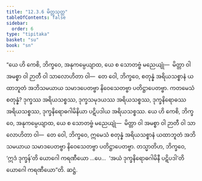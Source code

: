 ```yaml
---
title: "12.3.6 မိတ္တသုတ္တ"
tableOfContents: false
sidebar:
  order: 6
type: "tipitaka"
basket: "su"
book: "sn"
---
```



<DynamicBreadcrumb />

<Division number="1096" book="sn" e="ch" v="18" p="443">

<Paragraph number="2288" book="sn">
“ယေ ဟိ ကေစိ, ဘိက္ခဝေ, အနုကမ္ပေယျာထ, ယေ စ သောတဗ္ဗံ မညေယျုံ—  မိတ္တာ ဝါ အမစ္စာ ဝါ ဉာတီ ဝါ သာလောဟိတာ ဝါ—  တေ ဝေါ, ဘိက္ခဝေ, စတုန္နံ အရိယသစ္စာနံ ယထာဘူတံ အဘိသမယာယ သမာဒပေတဗ္ဗာ နိဝေသေတဗ္ဗာ ပတိဋ္ဌာပေတဗ္ဗာ.
</Paragraph>

<Paragraph number="2289" book="sn">
ကတမေသံ စတုန္နံ? ဒုက္ခဿ အရိယသစ္စဿ, ဒုက္ခသမုဒယဿ အရိယသစ္စဿ, ဒုက္ခနိရောဓဿ အရိယသစ္စဿ, ဒုက္ခနိရောဓဂါမိနိယာ ပဋိပဒါယ အရိယသစ္စဿ. ယေ ဟိ ကေစိ, ဘိက္ခဝေ, အနုကမ္ပေယျာထ, ယေ စ သောတဗ္ဗံ မညေယျုံ—  မိတ္တာ ဝါ အမစ္စာ ဝါ ဉာတီ ဝါ သာလောဟိတာ ဝါ—  တေ ဝေါ, ဘိက္ခဝေ, ဣမေသံ စတုန္နံ အရိယသစ္စာနံ ယထာဘူတံ အဘိသမယာယ သမာဒပေတဗ္ဗာ နိဝေသေတဗ္ဗာ ပတိဋ္ဌာပေတဗ္ဗာ.
</Paragraph>

<Paragraph number="2290" book="sn">
တသ္မာတိဟ, ဘိက္ခဝေ, ‘ဣဒံ ဒုက္ခန်’တိ ယောဂေါ ကရဏီယော …ပေ…  ‘အယံ ဒုက္ခနိရောဓဂါမိနီ ပဋိပဒါ’တိ ယောဂေါ ကရဏီယော”တိ.

</Paragraph>
</Division>

<Paragraph number="2291" type="center" book="sn">
ဆဋ္ဌံ.
</Paragraph>